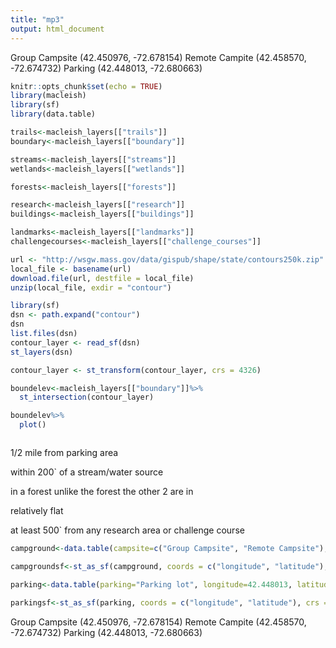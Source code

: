 ```yaml
---
title: "mp3"
output: html_document
---
```


Group Campsite (42.450976, -72.678154)
Remote Campite (42.458570, -72.674732)
Parking (42.448013, -72.680663)

```r
knitr::opts_chunk$set(echo = TRUE)
library(macleish)
library(sf)
library(data.table)
```

```r
trails<-macleish_layers[["trails"]]
boundary<-macleish_layers[["boundary"]]

streams<-macleish_layers[["streams"]]
wetlands<-macleish_layers[["wetlands"]]

forests<-macleish_layers[["forests"]]

research<-macleish_layers[["research"]]
buildings<-macleish_layers[["buildings"]]

landmarks<-macleish_layers[["landmarks"]]
challengecourses<-macleish_layers[["challenge_courses"]]
```

```r
url <- "http://wsgw.mass.gov/data/gispub/shape/state/contours250k.zip"
local_file <- basename(url)
download.file(url, destfile = local_file)
unzip(local_file, exdir = "contour")
```

```r
library(sf)
dsn <- path.expand("contour")
dsn
list.files(dsn)
contour_layer <- read_sf(dsn)
st_layers(dsn)

contour_layer <- st_transform(contour_layer, crs = 4326)

boundelev<-macleish_layers[["boundary"]]%>%
  st_intersection(contour_layer)

boundelev%>%
  plot()
```

```r


```



1/2 mile from parking area

within 200` of a stream/water source

in a forest unlike the forest the other 2 are in

relatively flat

at least 500` from any research area or challenge course

```r

campground<-data.table(campsite=c("Group Campsite", "Remote Campsite"), longitude=c(42.450976, 42.458570), latitude=c(-72.678154, -72.674732))

campgroundsf<-st_as_sf(campground, coords = c("longitude", "latitude"), crs = 4326)

parking<-data.table(parking="Parking lot", longitude=42.448013, latitude=-72.680663)

parkingsf<-st_as_sf(parking, coords = c("longitude", "latitude"), crs = 4326)

```

Group Campsite (42.450976, -72.678154)
Remote Campite (42.458570, -72.674732)
Parking (42.448013, -72.680663)





